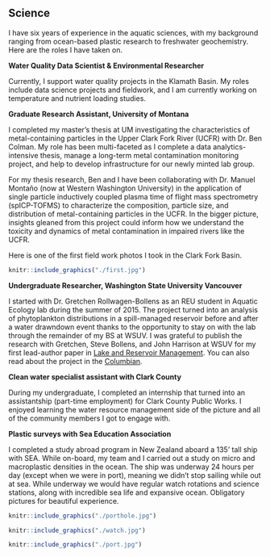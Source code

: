 <br>
<br>

## Science

I have six years of experience in the aquatic sciences, with my background ranging from ocean-based plastic research to freshwater geochemistry. Here are the roles I have taken on.

**Water Quality Data Scientist & Environmental Researcher**

Currently, I support water quality projects in the Klamath Basin. My roles include data science projects and fieldwork, and I am currently working on temperature and nutrient loading studies. 


**Graduate Research Assistant, University of Montana**

I completed my master’s thesis at UM investigating the characteristics of metal-containing particles in the Upper Clark Fork River (UCFR) with Dr. Ben Colman. My role has been multi-faceted as I complete a data analytics-intensive thesis, manage a long-term metal contamination monitoring project, and help to develop infrastructure for our newly minted lab group. 

For my thesis research, Ben and I have been collaborating with Dr. Manuel Montaño (now at Western Washington University) in the application of single particle inductively coupled plasma time of flight mass spectrometry (spICP-TOFMS) to characterize the composition, particle size, and distribution of metal-containing particles in the UCFR. In the bigger picture, insights gleaned from this project could inform how we understand the toxicity and dynamics of metal contamination in impaired rivers like the UCFR. 

Here is one of the first field work photos I took in the Clark Fork Basin.

```r
knitr::include_graphics("./first.jpg")
```



**Undergraduate Researcher, Washington State University Vancouver**


I started with Dr. Gretchen Rollwagen-Bollens as an REU student in Aquatic Ecology lab during the summer of 2015. The project turned into an analysis of phytoplankton distributions in a spill-managed reservoir before and after a water drawndown event thanks to the opportunity to stay on with the lab through the remainder of my BS at WSUV. I was grateful to publish the research with Gretchen, Steve Bollens, and John Harrison at WSUV for my first lead-author paper in [Lake and Reservoir Management](https://www.tandfonline.com/doi/full/10.1080/10402381.2019.1566935). You can also read about the project in the [Columbian](https://www.columbian.com/news/2015/aug/12/student-researchers-get-feet-wet/). 



**Clean water specialist assistant with Clark County**


During my undergraduate, I completed an internship that turned into an assistantship (part-time employment) for Clark County Public Works. I enjoyed learning the water resource management side of the picture and all of the community members I got to engage with. 


**Plastic surveys with Sea Education Association**


I completed a study abroad program in New Zealand aboard a 135' tall ship with SEA. While on-board, my team and I carried out a study on micro and macroplastic densities in the ocean. The ship was underway 24 hours per day (except when we were in port), meaning we didn't stop sailing while out at sea. While underway we would have regular watch rotations and science stations, along with incredible sea life and expansive ocean. Obligatory pictures for beautiful experience.


```r
knitr::include_graphics("./porthole.jpg")
```

```r
knitr::include_graphics("./watch.jpg")
```

```r
knitr::include_graphics("./port.jpg")
```

